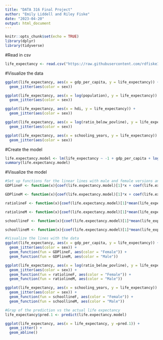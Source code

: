 ```yaml
---
title: "DATA 316 Final Project"
author: "Emily Liddell and Riley Fiske"
date: "2023-04-20"
output: html_document
---
```


```r
knitr::opts_chunk$set(echo = TRUE)
library(dplyr)
library(tidyverse)
```

#Read in csv
```r
life_expectancy <- read.csv("https://raw.githubusercontent.com/rdfiske17/DATA316FinalProject/main/Datasets/life_expectancy_data.csv")
```

#Visualize the data
```r
ggplot(life_expectancy, aes(x = gdp_per_capita, y = life_expectancy)) +
  geom_jitter(aes(color = sex))

ggplot(life_expectancy, aes(x = log(population), y = life_expectancy)) +
  geom_jitter(aes(color = sex))

ggplot(life_expectancy, aes(x = hdi, y = life_expectancy)) +
  geom_jitter(aes(color = sex))

ggplot(life_expectancy, aes(x = log(ratio_below_povline), y = life_expectancy)) +
  geom_jitter(aes(color = sex))

ggplot(life_expectancy, aes(x = schooling_years, y = life_expectancy)) +
  geom_jitter(aes(color = sex))
```
#Create the model
```r
life.expectancy.model <- lm(life_expectancy ~ -1 + gdp_per_capita + log(ratio_below_povline + 0.01) + schooling_years + as.factor(sex), data = life_expectancy)
summary(life.expectancy.model)
```
#Visualize the model
```r
#Set up functions for the linear lines with male and female versions and everthing held constant except the variable of interest.
GDPlineF <- function(x){coef(life.expectancy.model)[1]*x + coef(life.expectancy.model)[2]*mean(log(life_expectancy$ratio_below_povline+0.01)) + coef(life.expectancy.model)[3]*mean(life_expectancy$schooling_years) + coef(life.expectancy.model)[4]}

GDPlineM <- function(x){coef(life.expectancy.model)[1]*x + coef(life.expectancy.model)[2]*mean(log(life_expectancy$ratio_below_povline+0.01)) + coef(life.expectancy.model)[3]*mean(life_expectancy$schooling_years) + coef(life.expectancy.model)[5]}

ratiolineF <- function(x){coef(life.expectancy.model)[1]*mean(life_expectancy$gdp_per_capita) + coef(life.expectancy.model)[2]*x + coef(life.expectancy.model)[3]*mean(life_expectancy$schooling_years) + coef(life.expectancy.model)[4]}

ratiolineM <- function(x){coef(life.expectancy.model)[1]*mean(life_expectancy$gdp_per_capita) + coef(life.expectancy.model)[2]*x + coef(life.expectancy.model)[3]*mean(life_expectancy$schooling_years) + coef(life.expectancy.model)[5]}

schoollineF <- function(x){coef(life.expectancy.model)[1]*mean(life_expectancy$gdp_per_capita) + coef(life.expectancy.model)[2]*mean(log(life_expectancy$ratio_below_povline+0.01)) + coef(life.expectancy.model)[3]*x + coef(life.expectancy.model)[4]}

schoollineM <- function(x){coef(life.expectancy.model)[1]*mean(life_expectancy$gdp_per_capita) + coef(life.expectancy.model)[2]*mean(log(life_expectancy$ratio_below_povline+0.01)) + coef(life.expectancy.model)[3]*x + coef(life.expectancy.model)[5]}

#Visualize the lines with the data
ggplot(life_expectancy, aes(x = gdp_per_capita, y = life_expectancy)) +
  geom_jitter(aes(color = sex)) +
  geom_function(fun = GDPlineF, aes(color = "Female")) +
  geom_function(fun = GDPlineM, aes(color = "Male"))

ggplot(life_expectancy, aes(x = log(ratio_below_povline), y = life_expectancy)) +
  geom_jitter(aes(color = sex)) +
  geom_function(fun = ratiolineF, aes(color = "Female")) +
  geom_function(fun = ratiolineM, aes(color = "Male"))

ggplot(life_expectancy, aes(x = schooling_years, y = life_expectancy)) +
  geom_jitter(aes(color = sex)) +
  geom_function(fun = schoollineF, aes(color = "Female")) +
  geom_function(fun = schoollineM, aes(color = "Male"))

#Grap of the prediction vs the actual life expectancy
life_expectancy$pred.1 <- predict(life.expectancy.model)

ggplot(life_expectancy, aes(x = life_expectancy, y =pred.1)) +
  geom_jitter() +
  geom_abline()
```

